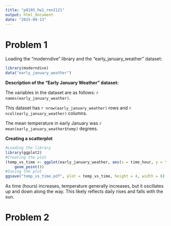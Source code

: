 ```yaml
---
title: "p8105_hw1_ren2121"
output: html_document
date: "2025-09-13"
---
```


# Problem 1

Loading the "moderndive" library and the "early_january_weather" dataset:

```r
library(moderndive)
data("early_january_weather")
```

**Description of the "Early January Weather" dataset:**

The variables in the dataset are as follows: `r names(early_january_weather)`.

This dataset has `r nrow(early_january_weather)` rows and `r ncol(early_january_weather)` columns.

The mean temperature in early January was `r mean(early_january_weather$temp)` degrees.

**Creating a scatterplot**

```r
#Loading the library
library(ggplot2)
#Creating the plot
(temp_vs_time <- ggplot(early_january_weather, aes(x = time_hour, y = temp, color = humid)) +
    geom_point())
#Saving the plot
ggsave("temp_vs_time.pdf", plot = temp_vs_time, height = 4, width = 6)
```

As time (hours) increases, temperature generally increases, but it oscillates up and down along the way. This likely reflects daily rises and falls with the sun.

# Problem 2